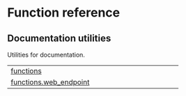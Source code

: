 # Function reference

## Documentation utilities

Utilities for documentation.

| | |
| --- | --- |
| [functions](functions.qmd#modal.functions) |  |
| [functions.web_endpoint](functions.web_endpoint.qmd#modal.functions.web_endpoint) |  |
